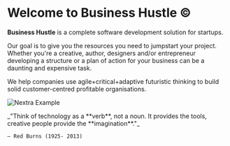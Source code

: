 
# Welcome to Business Hustle ©

**Business Hustle**  is a complete software development solution for startups. 

Our goal is to give you the resources you need to jumpstart your project. Whether you're a creative, author, designers and/or entrepreneur developing a structure or a plan of action for your business can be a daunting and expensive task.

We help companies use agile+critical+adaptive futuristic thinking to build solid customer-centred profitable organisations.


<Bleed>![Nextra Example](../public/demobhw.png)</Bleed>

<Bleed>
  <div style={{ border: '1px solid #888', padding: '4rem 2.5rem', textAlign: 'center' }}>
    _"Think of technology as a **verb**, not a noun. It provides the tools, creative people provide the **imagination**."_

    — Red Burns (1925- 2013)

  </div>
</Bleed>
